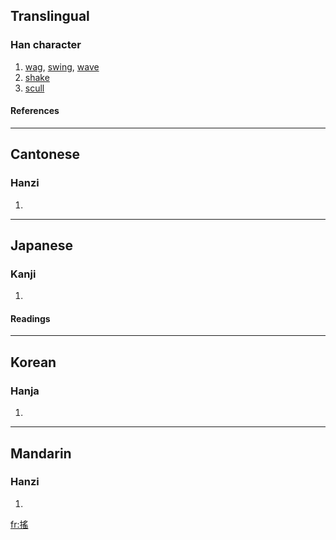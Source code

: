 {{see|揺|摇}}

==Translingual==
===Han character===
{{Han char|rn=64|rad=手|as=10|sn=13|four=5207<sub>2</sub>|canj=手月人山 (QBOU)}}
# [[wag]], [[swing]], [[wave]]
# [[shake]]
# [[scull]]
====References====
{{Han ref|kx=0446.270|dkj=12479|dj=0797.110|hdz=31935.051|uh=6416|ud=25622|bh=B76E|bd=46958}}
----
==Cantonese==
===Hanzi===
{{yue-hanzi|jyut=|y=yiu4}}
# {{defn|Cantonese}}
----
==Japanese==
===Kanji===
{{ja-kanji|grade=|rs=手10}}
# {{defn|Japanese}} 
====Readings====
{{ja-readings|on=[[よう]] (yō)|kun=[[ゆする]] (yusuru), [[ゆれる]] (yureru)}}
----
==Korean==
===Hanja===
{{ko-hanja|hangeul=요|eumhun=|rv=yo|mr=yo|y=yo}}
# {{defn|Korean}}
----
==Mandarin==
===Hanzi===
{{cmn-hanzi|sim=摇|pin=[[yáo]] ([[yao2]])|wg=yao<sup>2</sup>}}
# {{defn|Mandarin}}

[[fr:搖]]